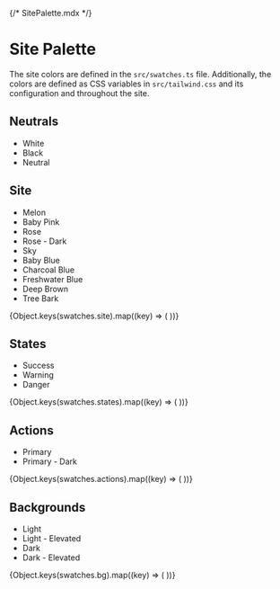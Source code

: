 {/* SitePalette.mdx */}



# Site Palette

The site colors are defined in the `src/swatches.ts` file. Additionally, the colors are defined as CSS variables in `src/tailwind.css` and its configuration and throughout the site.

## Neutrals

<ul>
    <li>White</li>
    <li>Black</li>
    <li>Neutral</li>
</ul>

<div className="grid grid-cols-4 gap-10 py-10">
    <ColorSwatch color={swatches.white} size="lg" />
    <ColorSwatch color={swatches.black} size="lg" />
    <ColorSwatch color={swatches.neutral} size="lg" />
</div>

## Site

<ul>
    <li>Melon</li>
    <li>Baby Pink</li>
    <li>Rose</li>
    <li>Rose - Dark</li>
    <li>Sky</li>
    <li>Baby Blue</li>
    <li>Charcoal Blue</li>
    <li>Freshwater Blue</li>
    <li>Deep Brown</li>
    <li>Tree Bark</li>
</ul>

<div className="grid grid-cols-4 gap-10 py-10">
    {Object.keys(swatches.site).map((key) => (
        <ColorSwatch key={key} name={key} color={swatches.site[key]} size="lg" />
    ))}
</div>

## States

<ul>
  <li>Success</li>
  <li>Warning</li>
  <li>Danger</li>
</ul>

<div className="grid grid-cols-4 gap-10 py-10">
    {Object.keys(swatches.states).map((key) => (
        <ColorSwatch key={key} name={key} color={swatches.states[key]} size="lg" />
    ))}
</div>

## Actions

<ul>
    <li>Primary</li>
    <li>Primary - Dark</li>
</ul>

<div className="grid grid-cols-4 gap-10 py-10">
    {Object.keys(swatches.actions).map((key) => (
        <ColorSwatch key={key} name={key} color={swatches.actions[key]} size="lg" />
    ))}
</div>

## Backgrounds

<ul>
    <li>Light</li>
    <li>Light - Elevated</li>
    <li>Dark</li>
    <li>Dark - Elevated</li>
</ul>

<div className="grid grid-cols-4 gap-10 py-10">
    {Object.keys(swatches.bg).map((key) => (
        <ColorSwatch key={key} name={key} color={swatches.bg[key]} size="lg" />
    ))}
</div>